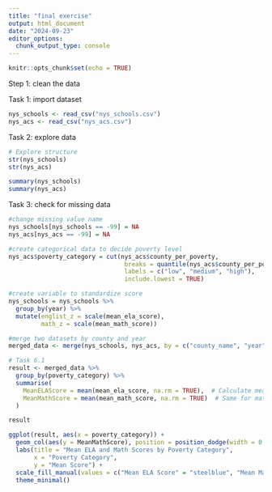 ```yaml
---
title: "final exercise"
output: html_document
date: "2024-09-23"
editor_options: 
  chunk_output_type: console
---
```


```r
knitr::opts_chunk$set(echo = TRUE)
```

Step 1: clean the data

Task 1: import dataset
```r
nys_schools <- read_csv("nys_schools.csv")
nys_acs <- read_csv("nys_acs.csv")
```

Task 2: explore data
```r
# Explore structure
str(nys_schools)
str(nys_acs)

summary(nys_schools)
summary(nys_acs)

```

Task 3: check for missing data
```r
#change missing value name
nys_schools[nys_schools == -99] = NA
nys_acs[nys_acs == -99] = NA

#create categorical data to decide poverty level
nys_acs$poverty_category = cut(nys_acs$county_per_poverty, 
                                breaks = quantile(nys_acs$county_per_poverty, probs = c(0, 0.33, 0.66, 1)), #the decision is based on percentile 
                                labels = c("low", "medium", "high"),
                                include.lowest = TRUE)

#create variable to standardize score
nys_schools = nys_schools %>%
  group_by(year) %>%
  mutate(englist_z = scale(mean_ela_score),
         math_z = scale(mean_math_score))

#merge two datasets by county and year
merged_data <- merge(nys_schools, nys_acs, by = c("county_name", "year"))


```

```r
# Task 6.1
result <- merged_data %>%
  group_by(poverty_category) %>%
  summarise(
    MeanELAScore = mean(mean_ela_score, na.rm = TRUE),  # Calculate mean, removing NA values
    MeanMathScore = mean(mean_math_score, na.rm = TRUE)  # Same for math scores
  )

result

ggplot(result, aes(x = poverty_category)) +
  geom_col(aes(y = MeanMathScore), position = position_dodge(width = 0.4)) +
  labs(title = "Mean ELA and Math Scores by Poverty Category",
       x = "Poverty Category",
       y = "Mean Score") +
  scale_fill_manual(values = c("Mean ELA Score" = "steelblue", "Mean Math Score" = "salmon")) +
  theme_minimal()
```


